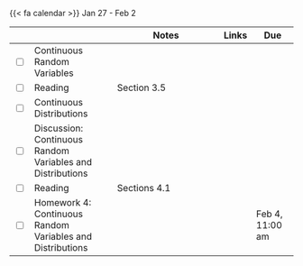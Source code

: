 {{< fa calendar >}} Jan 27 - Feb 2

<table class="table-striped text-left table-bordered" align = "center">

  <thead>
    <th style="width:  3%"></th>
    <th style="width:  30%"></th>
    <th style="width:  40%">Notes</th>
    <th style="width:  8%">Links</th>
    <th style="width:  15%">Due</th>
  </thead>


  <tr>
    <td><input type="checkbox" /></td>
    <td> Continuous Random Variables &nbsp; &nbsp; </td>
    <td></td>
    <td><a href="https://mdogucu.github.io/stats67b-wi25-slides/week04/4a-cont-rv.html" target ="_blank"> <i class="fas fa-laptop" aria-hidden="true"
            title="External Link to Slides" target = "_blank"></i></td>
    <td></td>
  </tr>
  
  <tr>
    <td><input type="checkbox" /></td>
    <td> Reading </td>
    <td>Section 3.5</td>
    <td><a href="https://www.openintro.org/go/?id=os4_for_screen_readers&referrer=/book/os/index.php" target ="_blank"> <i class="fas fa-book" aria-hidden="true"
            title="External Link to the Book" target = "_blank"></i></a></td>
    <td></td>
  </tr>
  
  <tr>
    <td><input type="checkbox" /></td>
    <td> Continuous Distributions &nbsp; &nbsp; </td>
    <td></td>
    <td><a href="https://mdogucu.github.io/stats67b-wi25-slides/week04/4b-cont-distributions.html" target ="_blank"> <i class="fas fa-laptop" aria-hidden="true"
            title="External Link to Slides" target = "_blank"></i></a> </td>
    <td></td>
  </tr>
  
  <tr>
    <td><input type="checkbox" /></td>
    <td> Discussion: Continuous Random Variables and Distributions &nbsp; &nbsp; </td>
    <td> </td>
    <td> <a href="https://mdogucu.github.io/stats67b-wi25-starter-codes/4d-continuous-rv.qmd" download> <i class="fa-brands fa-r-project" aria-hidden="true"
            title="External Link to Slides" target = "_blank"></i></a></td>
    <td></td>
  </tr>
  
  
  
  <tr>
    <td><input type="checkbox" /></td>
    <td> Reading </td>
    <td>Sections 4.1</td>
    <td><a href="https://www.openintro.org/go/?id=os4_for_screen_readers&referrer=/book/os/index.php" target ="_blank"> <i class="fas fa-book" aria-hidden="true"
            title="External Link to the Book" target = "_blank"></i></a></td>
    <td></td>
  </tr>
  
  <tr>
    <td><input type="checkbox" /></td>
    <td> Homework 4: Continuous Random Variables and Distributions &nbsp; &nbsp; </td>
    <td></td>
    <td><a href="" target ="_blank"> <i class="fas fa-edit" aria-hidden="true"
            title="External Link to Gradescope" target = "_blank"></i></a></td>
    <td>Feb 4, 11:00 am</td>
  </tr>
    
        
</table>